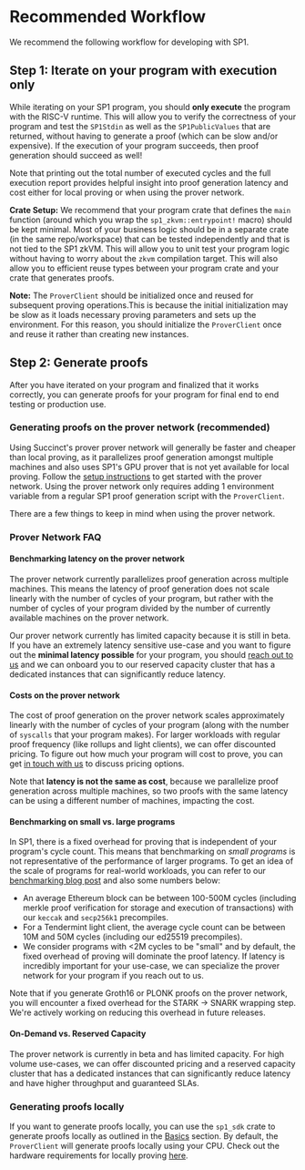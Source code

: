 
# Recommended Workflow

We recommend the following workflow for developing with SP1.

## Step 1: Iterate on your program with execution only

While iterating on your SP1 program, you should **only execute** the program with the RISC-V runtime. This will allow you to verify the correctness of your program and test the `SP1Stdin` as well as the `SP1PublicValues` that are returned, without having to generate a proof (which can be slow and/or expensive). If the execution of your program succeeds, then proof generation should succeed as well!

<Example />

Note that printing out the total number of executed cycles and the full execution report provides helpful insight into proof generation latency and cost either for local proving or when using the prover network.

**Crate Setup:** We recommend that your program crate that defines the `main` function (around which you wrap the `sp1_zkvm::entrypoint!` macro) should be kept minimal. Most of your business logic should be in a separate crate (in the same repo/workspace) that can be tested independently and that is not tied to the SP1 zkVM. This will allow you to unit test your program logic without having to worry about the `zkvm` compilation target. This will also allow you to efficient reuse types between your program crate and your crate that generates proofs.

**Note:** The `ProverClient` should be initialized once and reused for subsequent proving operations.This is because the initial initialization may be slow as it loads necessary proving parameters and sets up the environment. For this reason, you should initialize the `ProverClient` once and reuse it rather than creating new instances.

## Step 2: Generate proofs

After you have iterated on your program and finalized that it works correctly, you can generate proofs for your program for final end to end testing or production use.

### Generating proofs on the prover network (recommended)

Using Succinct's prover prover network will generally be faster and cheaper than local proving, as it parallelizes proof generation amongst multiple machines and also uses SP1's GPU prover that is not yet available for local proving. Follow the [setup instructions](./prover-network.md) to get started with the prover network. Using the prover network only requires adding 1 environment variable from a regular SP1 proof generation script with the `ProverClient`.

There are a few things to keep in mind when using the prover network.

### Prover Network FAQ

#### Benchmarking latency on the prover network

The prover network currently parallelizes proof generation across multiple machines. This means the latency of proof generation does not scale linearly with the number of cycles of your program, but rather with the number of cycles of your program divided by the number of currently available machines on the prover network.

Our prover network currently has limited capacity because it is still in beta. If you have an extremely latency sensitive use-case and you want to figure out the **minimal latency possible** for your program, you should [reach out to us](https://partner.succinct.xyz/) and we can onboard you to our reserved capacity cluster that has a dedicated instances that can significantly reduce latency.

#### Costs on the prover network

The cost of proof generation on the prover network scales approximately linearly with the number of cycles of your program (along with the number of `syscalls` that your program makes). For larger workloads with regular proof frequency (like rollups and light clients), we can offer discounted pricing. To figure out how much your program will cost to prove, you can get [in touch with us](https://partner.succinct.xyz/) to discuss pricing options.

Note that **latency is not the same as cost**, because we parallelize proof generation across multiple machines, so two proofs with the same latency can be using a different number of machines, impacting the cost.

#### Benchmarking on small vs. large programs

In SP1, there is a fixed overhead for proving that is independent of your program's cycle count. This means that benchmarking on _small programs_ is not representative of the performance of larger programs. To get an idea of the scale of programs for real-world workloads, you can refer to our [benchmarking blog post](https://blog.succinct.xyz/sp1-production-benchmarks) and also some numbers below:

- An average Ethereum block can be between 100-500M cycles (including merkle proof verification for storage and execution of transactions) with our `keccak` and `secp256k1` precompiles.
- For a Tendermint light client, the average cycle count can be between 10M and 50M cycles (including our ed25519 precompiles).
- We consider programs with \<2M cycles to be "small" and by default, the fixed overhead of proving will dominate the proof latency. If latency is incredibly important for your use-case, we can specialize the prover network for your program if you reach out to us.

Note that if you generate Groth16 or PLONK proofs on the prover network, you will encounter a fixed overhead for the STARK -> SNARK wrapping step. We're actively working on reducing this overhead in future releases.

#### On-Demand vs. Reserved Capacity

The prover network is currently in beta and has limited capacity. For high volume use-cases, we can offer discounted pricing and a reserved capacity cluster that has a dedicated instances that can significantly reduce latency and have higher throughput and guaranteed SLAs.

### Generating proofs locally

If you want to generate proofs locally, you can use the `sp1_sdk` crate to generate proofs locally as outlined in the [Basics](./basics) section. By default, the `ProverClient` will generate proofs locally using your CPU. Check out the hardware requirements for locally proving [here](../getting-started/hardware-requirements.md#local-proving).
